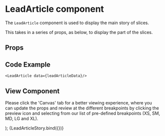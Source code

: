 
<Meta
  title="Newskit Components/Slices/LeadArticle"
  component={LeadArticle}
/>

# LeadArticle component
The `LeadArticle` component is used to display the main story of slices.

This takes in a series of props, as below, to display the part of the slices.

## Props
<Props of={LeadArticle} />

## Code Example
`<LeadArticle data={leadArticleData}/>`

## View Component
Please click the 'Canvas' tab for a better viewing experience, where you can update the props and review at the different breakpoints by clicking the preview icon and selecting from our list of pre-defined breakpoints (XS, SM, MD, LG and XL).

  <NewsKitProvider theme={TimesWebLightTheme}>
    <LeadArticle {...{headline, color, flag, summary, bylines, tagL1, caption, images, url, tag, imageTop}} />
  </NewsKitProvider>
);

<Story name="LeadArticle" args={{...leadArticleData}}>
  {LeadArticleStory.bind({})}
</Story>
